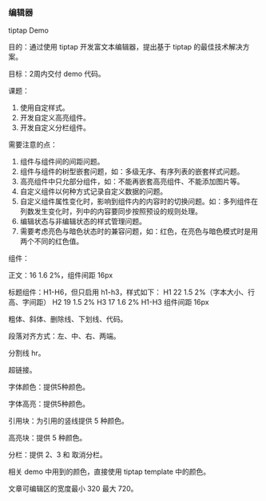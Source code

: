 ### 编辑器

tiptap Demo

目的：通过使用 tiptap 开发富文本编辑器，提出基于 tiptap 的最佳技术解决方案。

目标：2周内交付 demo 代码。

课题：

1. 使用自定样式。
2. 开发自定义高亮组件。
3. 开发自定义分栏组件。

需要注意的点：

1. 组件与组件间的间距问题。
2. 组件与组件的树型嵌套问题，如：多级无序、有序列表的嵌套样式问题。
3. 高亮组件中只允部分组件，如：不能再嵌套高亮组件、不能添加图片等。
4. 自定义组件以何种方式记录自定义数据的问题。
5. 自定义组件属性变化时，影响到组件内的内容时的切换问题。如：多列组件在列数发生变化时，列中的内容要同步按照预设的规则处理。
6. 编辑状态与非编辑状态的样式管理问题。
7. 需要考虑亮色与暗色状态时的兼容问题，如：红色，在亮色与暗色模式时是用两个不同的红色值。

组件：

正文：16 1.6 2%，组件间距 16px

标题组件：H1-H6，但只启用 h1-h3，样式如下：
H1 22 1.5 2%（字本大小、行高、字间距）
H2 19 1.5 2%
H3 17 1.6 2%
H1-H3 组件间距 16px

粗体、斜体、删除线、下划线、代码。

段落对齐方式：左、中、右、两端。

分割线 hr。

超链接。

字体颜色：提供5种颜色。

字体高亮：提供5种颜色。

引用块：为引用的竖线提供 5 种颜色。

高亮块：提供 5 种颜色。

分栏：提供 2、3 和 取消分栏。

相关 demo 中用到的颜色，直接使用 tiptap template 中的颜色。

文章可编辑区的宽度最小 320 最大 720。
